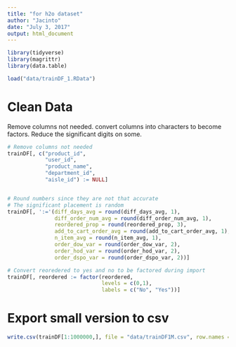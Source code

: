 ```yaml
---
title: "for h2o dataset"
author: "Jacinto"
date: "July 3, 2017"
output: html_document
---
```


```r
library(tidyverse)
library(magrittr)
library(data.table)
```

```r
load("data/trainDF_1.RData")
```


# Clean Data  

Remove columns not needed. convert columns into characters to become factors. Reduce the significant digits on some.   

```r
# Remove columns not needed
trainDF[, c("product_id", 
            "user_id", 
            "product_name",
            "department_id",
            "aisle_id") := NULL]


# Round numbers since they are not that accurate
# The significant placement is random  
trainDF[, ':='(diff_days_avg = round(diff_days_avg, 1),
               diff_order_num_avg = round(diff_order_num_avg, 1),
               reordered_prop = round(reordered_prop, 3),
               add_to_cart_order_avg = round(add_to_cart_order_avg, 1),
               n_item_avg = round(n_item_avg, 1),
               order_dow_var = round(order_dow_var, 2),
               order_hod_var = round(order_hod_var, 2),
               order_dspo_var = round(order_dspo_var, 2))]

# Convert reoredered to yes and no to be factored during import 
trainDF[, reordered := factor(reordered, 
                              levels = c(0,1),
                              labels = c("No", "Yes"))]
```


# Export small version to csv  
```r
write.csv(trainDF[1:1000000,], file = "data/trainDF1M.csv", row.names = FALSE)
```



